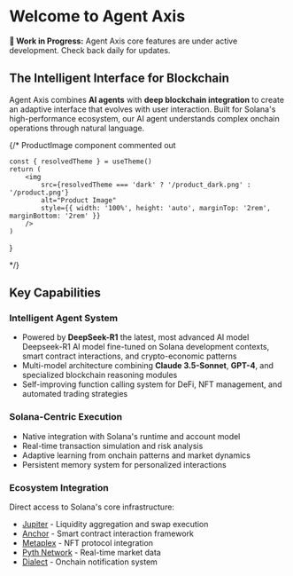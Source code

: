 # Welcome to Agent Axis

<div style={{
  padding: '1rem',
  backgroundColor: 'rgba(255, 229, 100, 0.15)',
  borderRadius: '0.5rem',
  marginBottom: '1.5rem',
  border: '1px solid rgba(255, 229, 100, 0.3)'
}}>
  <strong>🚧 Work in Progress:</strong> Agent Axis core features are under active development. Check back daily for updates.
</div>

## The Intelligent Interface for Blockchain

Agent Axis combines **AI agents** with **deep blockchain integration** to create an adaptive interface that evolves with user interaction. Built for Solana's high-performance ecosystem, our AI agent understands complex onchain operations through natural language.

{/* ProductImage component commented out

    const { resolvedTheme } = useTheme()
    return (
        <img
            src={resolvedTheme === 'dark' ? '/product_dark.png' : '/product.png'}
            alt="Product Image"
            style={{ width: '100%', height: 'auto', marginTop: '2rem', marginBottom: '2rem' }}
        />
    )
}

<ProductImage />
*/}

## Key Capabilities

### Intelligent Agent System
- Powered by **DeepSeek-R1** the latest, most advanced AI model Deepseek-R1 AI model fine-tuned on Solana development contexts, smart contract interactions, and crypto-economic patterns
- Multi-model architecture combining **Claude 3.5-Sonnet**, **GPT-4**, and specialized blockchain reasoning modules
- Self-improving function calling system for DeFi, NFT management, and automated trading strategies

### Solana-Centric Execution
- Native integration with Solana's runtime and account model
- Real-time transaction simulation and risk analysis
- Adaptive learning from onchain patterns and market dynamics
- Persistent memory system for personalized interactions

### Ecosystem Integration
Direct access to Solana's core infrastructure:
  - [Jupiter](https://jup.ag/) - Liquidity aggregation and swap execution
  - [Anchor](https://www.anchor-lang.com/) - Smart contract interaction framework
  - [Metaplex](https://www.metaplex.com/) - NFT protocol integration
  - [Pyth Network](https://pyth.network/) - Real-time market data
  - [Dialect](https://dialect.to/) - Onchain notification system
